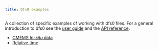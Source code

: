 ```yaml
---
title: Dfs0 examples
---
```


A collection of specific examples of working with dfs0 files. For a general introduction to dfs0 see the [user guide](../../user-guide/dfs0.qmd) and the [API reference](../../api/#dfs).

* [CMEMS *In-situ* data](cmems_insitu.qmd)
* [Relative time](relative_time.qmd)